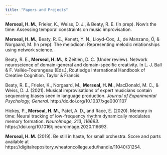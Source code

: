 ```yaml
---
title: "Papers and Projects"
---
```

**Merseal, H. M.**, Frieler, K., Weiss, D. J., & Beaty, R. E. (In prep). Now’s the time: Assessing temporal constraints on music improvisation.

**Merseal, H. M.**, Beaty, R. E., Kenett, Y. N., Lloyd-Cox, J., de Manzano, Ö, & Norgaard, M. (In prep). The melodicon: Representing melodic relationships using network science.

Beaty, R. E., **Merseal, H. M.**, & Zeitlen, D. C. (Under review). Network neuroscience of domain-general and domain-specific creativity. In L. J. Ball & F. Vallée-Tourangeau (Eds.), Routledge International Handbook of Creative Cognition. Taylor & Francis. 

Beaty, R. E., Frieler, K., Norgaard, M., **Merseal, H. M.**, MacDonald, M. C., & Weiss, D. J. (2021). Musical improvisations of expert musicians contain sequencing biases seen in language production. *Journal of Experimental Psychology, General*. http://dx.doi.org/10.1037/xge0001107

Hickey, P., **Merseal, H. M.**, Patel, A. D., and Race, E. (2020). Memory in time: Neural tracking of low-frequency rhythm dynamically modulates memory formation. *NeuroImage, 213, 116693*. https://doi.org/10.1016/j.neuroimage.2020.116693.

**Merseal, H. M.** (2019). Be still in haste, for small orchestra. Score and parts available at https://digitalrepository.wheatoncollege.edu/handle/11040/31254.

